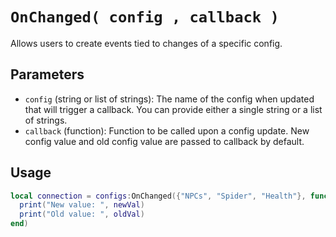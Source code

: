 # `OnChanged( config , callback )`

Allows users to create events tied to changes of a specific config.


## Parameters
- `config` (string or list of strings): The name of the config when updated that will trigger a callback. You can provide either a single string or a list of strings.
- `callback` (function): Function to be called upon a config update. New config value and old config value are passed to callback by default.


## Usage
```lua filename="OnChanged"
local connection = configs:OnChanged({"NPCs", "Spider", "Health"}, function(newVal, oldVal)
  print("New value: ", newVal)
  print("Old value: ", oldVal)
end)
```
